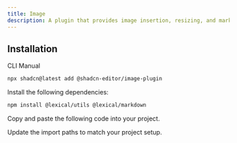 ```yaml
---
title: Image
description: A plugin that provides image insertion, resizing, and markdown support with a dialog interface.
---
```


<ComponentPreview
  name="image-plugin-demo"
  className="[&_.preview>[data-orientation=vertical]]:sm:max-w-[70%]"
  description="A plugin that provides image insertion, resizing, and markdown support with a dialog interface."
/>

## Installation

<Tabs defaultValue="cli">

<TabsList>
  <TabsTrigger value="cli">CLI</TabsTrigger>
  <TabsTrigger value="manual">Manual</TabsTrigger>
</TabsList>

<TabsContent value="cli">

```bash
npx shadcn@latest add @shadcn-editor/image-plugin
```

</TabsContent>

<TabsContent value="manual">

<Steps>

<Step>Install the following dependencies:</Step>

```bash
npm install @lexical/utils @lexical/markdown
```

<Step>Copy and paste the following code into your project.</Step>

<ComponentSource name="image-plugin" />

<Step>Update the import paths to match your project setup.</Step>

</Steps>

</TabsContent>

</Tabs>
